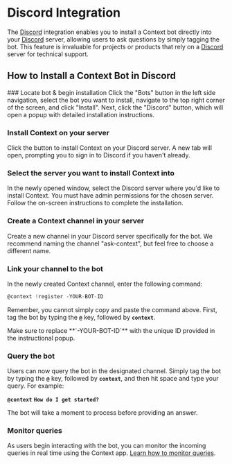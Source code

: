 
# Discord Integration

The [Discord](https://discord.com/) integration enables you to install a Context bot directly into your [Discord](https://discord.com/) server, allowing users to ask questions by simply tagging the bot. This feature is invaluable for projects or products that rely on a [Discord](https://discord.com/) server for technical support.

## How to Install a Context Bot in Discord

<Steps>
### Locate bot & begin installation
Click the "Bots" button in the left side navigation, select the bot you want to install, navigate to the top right corner of the screen, and click "Install". Next, click the "Discord" button, which will open a popup with detailed installation instructions.

### Install Context on your server

Click the button to install Context on your Discord server. A new tab will open, prompting you to sign in to Discord if you haven't already.

### Select the server you want to install Context into

In the newly opened window, select the Discord server where you'd like to install Context. You must have admin permissions for the chosen server. Follow the on-screen instructions to complete the installation.

### Create a Context channel in your server

Create a new channel in your Discord server specifically for the bot. We recommend naming the channel "ask-context", but feel free to choose a different name.

### Link your channel to the bot

In the newly created Context channel, enter the following command:

```js
@context !register -YOUR-BOT-ID
```

Remember, you cannot simply copy and paste the command above. First, tag the bot by typing the **`@`** key, followed by **`context`**.

<Callout emoji="⚠️">
  Make sure to replace **`-YOUR-BOT-ID`** with the unique ID provided in the
  instructional popup.
</Callout>

### Query the bot

Users can now query the bot in the designated channel. Simply tag the bot by typing the **`@`** key, followed by **`context`**, and then hit space and type your query. For example:

**`@context`** **`How do I get started?`**

The bot will take a moment to process before providing an answer.

### Monitor queries

As users begin interacting with the bot, you can monitor the incoming queries in real time using the Context app. [Learn how to monitor queries](/bots/monitor-queries).

</Steps>
